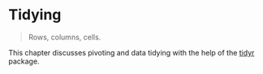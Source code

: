 # Tidying {#tidying}

> Rows, columns, cells.

This chapter discusses pivoting and data tidying with the help of the [tidyr](https://tidyr.tidyverse.org/) package.

